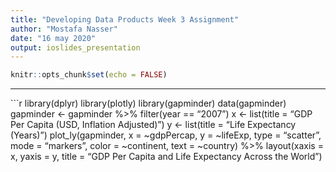 ---
title: "Developing Data Products Week 3 Assignment"
author: "Mostafa Nasser"
date: "16 may 2020"
output: ioslides_presentation
---

```{r setup, include=FALSE}
knitr::opts_chunk$set(echo = FALSE)
```

***

```{r echo=FALSE, message=FALSE, warning=FALSE, fig.height=5}
library(dplyr)
library(plotly)
library(gapminder)
data(gapminder)
gapminder <- gapminder %>% filter(year == "2007")
x <- list(title = "GDP Per Capita (USD, Inflation Adjusted)")
y <- list(title = "Life Expectancy (Years)")
plot_ly(gapminder, x = ~gdpPercap, y = ~lifeExp, 
        type = "scatter", mode = "markers", 
        color = ~continent, text = ~country) %>% 
    layout(xaxis = x, yaxis = y, title = "GDP Per Capita and Life Expectancy Across the World")